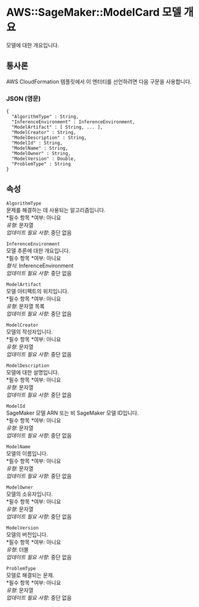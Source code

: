 # AWS::SageMaker::ModelCard 모델 개요

모델에 대한 개요입니다.

## 통사론

AWS CloudFormation 템플릿에서 이 엔터티를 선언하려면 다음 구문을 사용합니다.

### JSON (영문)

```
{
  "AlgorithmType" : String,
  "InferenceEnvironment" : InferenceEnvironment,
  "ModelArtifact" : [ String, ... ],
  "ModelCreator" : String,
  "ModelDescription" : String,
  "ModelId" : String,
  "ModelName" : String,
  "ModelOwner" : String,
  "ModelVersion" : Double,
  "ProblemType" : String
}
```

## 속성

`AlgorithmType`  
문제를 해결하는 데 사용되는 알고리즘입니다.  
*필수 항목 *여부: 아니요  
_유형_: 문자열  
_업데이트 필요 사항_: 중단 없음

`InferenceEnvironment`  
모델 추론에 대한 개요입니다.  
*필수 항목 *여부: 아니요  
_형식_: InferenceEnvironment  
_업데이트 필요 사항_: 중단 없음

`ModelArtifact`  
모델 아티팩트의 위치입니다.  
*필수 항목 *여부: 아니요  
_유형_: 문자열 목록  
_업데이트 필요 사항_: 중단 없음

`ModelCreator`  
모델의 작성자입니다.  
*필수 항목 *여부: 아니요  
_유형_: 문자열  
_업데이트 필요 사항_: 중단 없음

`ModelDescription`  
모델에 대한 설명입니다.  
*필수 항목 *여부: 아니요  
_유형_: 문자열  
_업데이트 필요 사항_: 중단 없음

`ModelId`  
SageMaker 모델 ARN 또는 비 SageMaker 모델 ID입니다.  
*필수 항목 *여부: 아니요  
_유형_: 문자열  
_업데이트 필요 사항_: 중단 없음

`ModelName`  
모델의 이름입니다.  
*필수 항목 *여부: 아니요  
_유형_: 문자열  
_업데이트 필요 사항_: 중단 없음

`ModelOwner`  
모델의 소유자입니다.  
*필수 항목 *여부: 아니요  
_유형_: 문자열  
_업데이트 필요 사항_: 중단 없음

`ModelVersion`  
모델의 버전입니다.  
*필수 항목 *여부: 아니요  
_유형_: 더블  
_업데이트 필요 사항_: 중단 없음

`ProblemType`  
모델로 해결되는 문제.  
*필수 항목 *여부: 아니요  
_유형_: 문자열  
_업데이트 필요 사항_: 중단 없음
